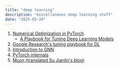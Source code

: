 ---
title: "deep learning"
description: "miscellaneous deep learning stuff"
date: "2025-03-24"
---

1. [Numerical Optimization in PyTorch](https://damek.github.io/STAT-4830/toc.html)
     - [A Playbook for Tuning Deep Learning Models](https://damek.github.io/STAT-4830/section/11/notes.html)
2. [Google Research's tuning playbook for DL](https://github.com/google-research/tuning_playbook)
3. [Introduction to GNN](https://distill.pub/2021/gnn-intro/)
4. [PyTorch internals](https://blog.ezyang.com/2019/05/pytorch-internals/)
5. [Muon (translated Su Jianlin's blog)](https://yuxi-liu-wired.github.io/docs/posts/2025-02-27-muon/)